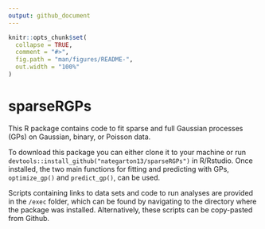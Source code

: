 ```yaml
---
output: github_document
---
```


<!-- README.md is generated from README.Rmd. Please edit that file -->

```r
knitr::opts_chunk$set(
  collapse = TRUE,
  comment = "#>",
  fig.path = "man/figures/README-",
  out.width = "100%"
)
```

# sparseRGPs
This R package contains code to fit sparse and full Gaussian processes (GPs) on
Gaussian, binary, or Poisson data.

To download this package you can either clone it to your machine or run
```devtools::install_github("nategarton13/sparseRGPs")``` in R/Rstudio. Once 
installed, the two main functions for fitting and predicting with GPs, 
```optimize_gp()``` and ```predict_gp()```, can be used. 

Scripts containing links to data sets and code to run analyses are provided in 
the ```/exec``` folder, which can be found by navigating to the directory 
where the package was installed. Alternatively, these scripts can be 
copy-pasted from Github.
